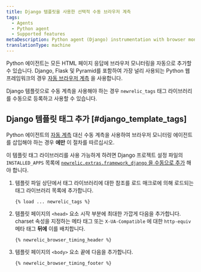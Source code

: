 ```yaml
---
title: Django 템플릿을 사용한 선택적 수동 브라우저 계측
tags:
  - Agents
  - Python agent
  - Supported features
metaDescription: Python agent (Django) instrumentation with browser monitoring.
translationType: machine
---
```


Python 에이전트는 모든 HTML 페이지 응답에 브라우저 모니터링을 자동으로 추가할 수 있습니다. Django, Flask 및 Pyramid를 포함하여 가장 널리 사용되는 Python 웹 프레임워크의 경우 [자동 브라우저 계측](/docs/agents/python-agent/supported-features/page-load-timing-python) 을 사용합니다.

Django 템플릿으로 수동 계측을 사용해야 하는 경우 `newrelic_tags` 태그 라이브러리를 수동으로 등록하고 사용할 수 있습니다.

## Django 템플릿 태그 추가 [#django_template_tags]

Python 에이전트의 [자동 계측](/docs/agents/python-agent/supported-features/page-load-timing-python) 대신 수동 계측을 사용하여 브라우저 모니터링 에이전트를 삽입해야 하는 경우 **에만** 이 절차를 따르십시오.

이 템플릿 태그 라이브러리를 사용 가능하게 하려면 Django 프로젝트 설정 파일의 `INSTALLED_APPS` 목록에 [`newrelic.extras.framework_django` 을 수동으로 추가](/docs/release-notes/agent-release-notes/python-release-notes/python-agent-110192) 해야 합니다.

1. 템플릿 파일 상단에서 태그 라이브러리에 대한 참조를 로드 매크로에 의해 로드되는 태그 라이브러리 목록에 추가합니다.

   ```
   {% load ... newrelic_tags %}
   ```

2. 템플릿 페이지의 `<head>` 요소 시작 부분에 최대한 가깝게 다음을 추가합니다. charset 속성을 지정하는 메타 태그 또는 `X-UA-Compatible` 에 대한 `http-equiv` 메타 태그 **뒤에** 이를 배치합니다.

   ```
   {% newrelic_browser_timing_header %}
   ```

3. 템플릿 페이지의 `<body>` 요소 끝에 다음을 추가합니다.

   ```
   {% newrelic_browser_timing_footer %}
   ```